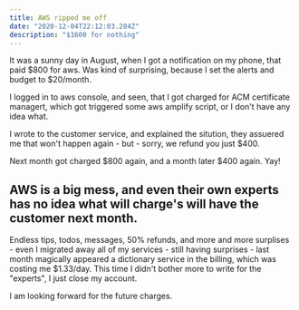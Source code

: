```yaml
---
title: AWS ripped me off
date: "2020-12-04T22:12:03.284Z"
description: "$1600 for nothing"
---
```


It was a sunny day in August, when I got a notification on my phone, that paid $800 for aws.
Was kind of surprising, because I set the alerts and budget to $20/month.

I logged in to aws console, and seen, that I got charged for ACM certificate managert, which got triggered some aws amplify script, or I don't have any idea what.

I wrote to the customer service, and explained the sitution, they assuered me that won't happen again - but - sorry, we refund you just $400.

Next month got charged $800 again, and a month later $400 again. Yay!

## AWS is a big mess, and even their own experts has no idea what will charge's will have the customer next month.

Endless tips, todos, messages, 50% refunds, and more and more surplises - even I migrated away all of my services - still having surprises - last month magically appeared a dictionary service in the billing, which was costing me $1.33/day. 
This time I didn't bother more to write for the "experts", I just close my account.

I am looking forward for the future charges.